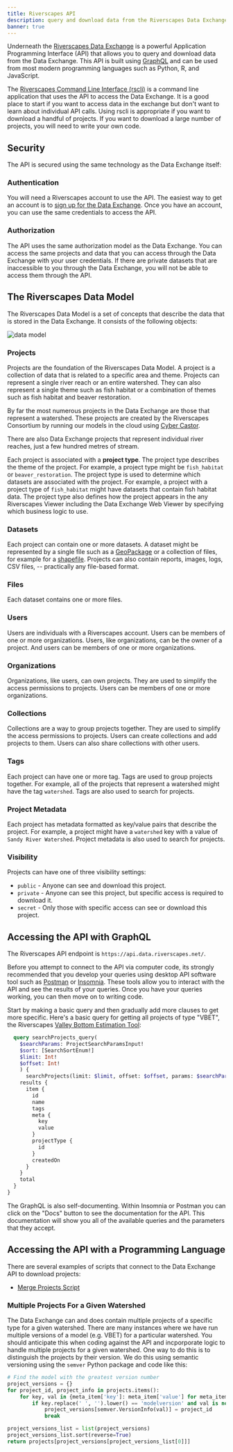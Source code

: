 ```yaml
---
title: Riverscapes API
description: query and download data from the Riverscapes Data Exchange
banner: true
---
```


Underneath the [Riverscapes Data Exchange](https://data.riverscapes.net) is a powerful Application Programming Interface (API) that allows you to query and download data from the Data Exchange. This API is built using [GraphQL](https://graphql.org/) and can be used from most modern programming languages such as Python, R, and JavaScript.

The [Riverscapes Command Line Interface (rscli)](./rscli) is a command line application that uses the API to access the Data Exchange. It is a good place to start if you want to access data in the exchange but don't want to learn about individual API calls. Using rscli is appropriate if you want to download a handful of projects. If you want to download a large number of projects, you will need to write your own code.

## Security

The API is secured using the same technology as the Data Exchange itself: 

### Authentication

You will need a Riverscapes account to use the API. The easiest way to get an account is to [sign up for the Data Exchange](https://data.riverscapes.net/signup). Once you have an account, you can use the same credentials to access the API.

### Authorization

The API uses the same authorization model as the Data Exchange. You can access the same projects and data that you can access through the Data Exchange with your user credentials. If there are private datasets that are inaccessible to you through the Data Exchange, you will not be able to access them through the API.

## The Riverscapes Data Model

The Riverscapes Data Model is a set of concepts that describe the data that is stored in the Data Exchange. It consists of the following objects:

![data model](https://docs.google.com/drawings/d/e/2PACX-1vTB-4Mf1XhnF7wzTD57yLj2gan32bocEk-z6d6wkECYdvFpSIWm232wR1kJPcexj3w7zQm7dL5RsDeX/pub?w=863&h=460)

### Projects

Projects are the foundation of the Riverscapes Data Model. A project is a collection of data that is related to a specific area and theme. Projects can represent a single river reach or an entire watershed. They can also represent a single theme such as fish habitat or a combination of themes such as fish habitat and beaver restoration.

By far the most numerous projects in the Data Exchange are those that represent a watershed. These projects are created by the Riverscapes Consortium by running our models in the cloud using [Cyber Castor](/api/cyber-castor).

There are also Data Exchange projects that represent individual river reaches, just a few hundred metres of stream.

Each project is associated with a **project type**. The project type describes the theme of the project. For example, a project type might be `fish_habitat` or `beaver_restoration`. The project type is used to determine which datasets are associated with the project. For example, a project with a project type of `fish_habitat` might have datasets that contain fish habitat data. The project type also defines how the project appears in the any Riverscapes Viewer including the Data Exchange Web Viewer by specifying which business logic to use.

### Datasets

Each project can contain one or more datasets. A dataset might be represented by a single file such as a [GeoPackage](https://www.geopackage.org/) or a collection of files, for example for a [shapefile](https://en.wikipedia.org/wiki/Shapefile). Projects can also contain reports, images, logs, CSV files, -- practically any file-based format.

### Files

Each dataset contains one or more files.

### Users

Users are individuals with a Riverscapes account. Users can be members of one or more organizations. Users, like organizations, can be the owner of a project. And users can be members of one or more organizations.

### Organizations

Organizations, like users, can own projects. They are used to simplify the access permissions to projects. Users can be members of one or more organizations.

### Collections

Collections are a way to group projects together. They are used to simplify the access permissions to projects. Users can create collections and add projects to them. Users can also share collections with other users.

### Tags

Each project can have one or more tag. Tags are used to group projects together. For example, all of the projects that represent a watershed might have the tag `watershed`. Tags are also used to search for projects.

### Project Metadata

Each project has metadata formatted as key/value pairs that describe the project. For example, a project might have a `watershed` key with a value of `Sandy River Watershed`. Project metadata is also used to search for projects.

### Visibility

Projects can have one of three visibility settings:

* `public` - Anyone can see and download this project.
* `private` - Anyone can see this project, but specific access is required to download it.
* `secret` - Only those with specific access can see or download this project.

## Accessing the API with GraphQL

The Riverscapes API endpoint is `https://api.data.riverscapes.net/`. 

Before you attempt to connect to the API via computer code, its strongly recommended that you develop your queries using desktop API software tool such as [Postman](https://www.postman.com) or [Insomnia](https://insomnia.rest). These tools allow you to interact with the API and see the results of your queries. Once you have your queries working, you can then move on to writing code.

Start by making a basic query and then gradually add more clauses to get more specific. Here's a basic query for getting all projects of type "VBET", the Riverscapes [Valley Bottom Estimation Tool](https://tools.riverscapes.net/vbet/):

```graphql
  query searchProjects_query(
    $searchParams: ProjectSearchParamsInput!
    $sort: [SearchSortEnum!]
    $limit: Int!
    $offset: Int!
    ) {
      searchProjects(limit: $limit, offset: $offset, params: $searchParams, sort: $sort) {
    results {
      item {
        id
        name
        tags
        meta {
          key
          value
        }
        projectType {
          id
        }
        createdOn
      }
    }
    total
  }
}
```

The GraphQL is also self-documenting. Within Insomnia or Postman you can click on the "Docs" button to see the documentation for the API. This documentation will show you all of the available queries and the parameters that they accept.

## Accessing the API with a Programming Language

There are several examples of scripts that connect to the Data Exchange API to download projects:

- [Merge Projects Script](https://github.com/Riverscapes/riverscapes-tools/blob/528241745fdb7228640754f3a131e0543b650669/lib/cybercastor/cybercastor/merge-projects.py)

### Multiple Projects For a Given Watershed

The Data Exchange can and does contain multiple projects of a specific type for a given watershed. There are many instances where we have run multiple versions of a model (e.g. VBET) for a particular watershed. You should anticipate this when coding against the API and incporporate logic to handle multiple projects for a given watershed. One way to do this is to distinguish the projects by their version. We do this using semantic versioning using the `semver` Python package and code like this:

```python
# Find the model with the greatest version number
project_versions = {}
for project_id, project_info in projects.items():
    for key, val in {meta_item['key']: meta_item['value'] for meta_item in project_info['meta']}.items():
        if key.replace(' ', '').lower() == 'modelversion' and val is not None:
            project_versions[semver.VersionInfo(val)] = project_id
            break

project_versions_list = list(project_versions)
project_versions_list.sort(reverse=True)
return projects[project_versions[project_versions_list[0]]]
```
